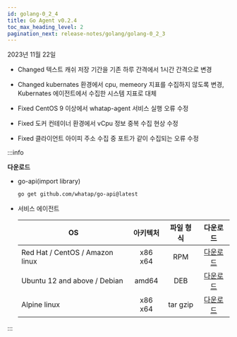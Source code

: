 ```yaml
---
id: golang-0_2_4
title: Go Agent v0.2.4
toc_max_heading_level: 2
pagination_next: release-notes/golang/golang-0_2_3
---
```


2023년 11월 22일

- <Status>Changed</Status> 텍스트 캐쉬 저장 기간을 기존 하루 간격에서 1시간 간격으로 변경

- <Status>Changed</Status> kubernates 환경에서 cpu, memeory 지표를 수집하지 않도록 변경, Kubernates 에이전트에서 수집한 시스템 지표로 대체

- <Status>Fixed</Status> CentOS 9 이상에서 whatap-agent 서비스 실행 오류 수정

- <Status>Fixed</Status> 도커 컨테이너 환경에서 vCpu 정보 중복 수집 현상 수정

- <Status>Fixed</Status> 클라이언트 아이피 주소 수집 중 포트가 같이 수집되는 오류 수정

:::info

**다운로드**

* go-api(import library)

  ```bash
  go get github.com/whatap/go-api@latest
  ```

* 서비스 에이전트

  | OS | 아키텍처 | 파일 형식 | 다운로드 |
  | - | :-: | :-: | :-: |
  | Red Hat / CentOS / Amazon linux | x86 x64 | RPM | [다운로드](http://repo.whatap.io/centos/6/x86_64/whatap-agent-0.2-4.x86_64.rpm) |
  | Ubuntu 12 and above / Debian | amd64 | DEB | [다운로드](http://repo.whatap.io/debian/unstable/whatap-agent_0.2.4_amd64.deb) |
  | Alpine linux | x86 x64 | tar gzip | [다운로드](http://repo.whatap.io/alpine/x86_64/whatap-agent-0.2.4.tar.gz) |

:::